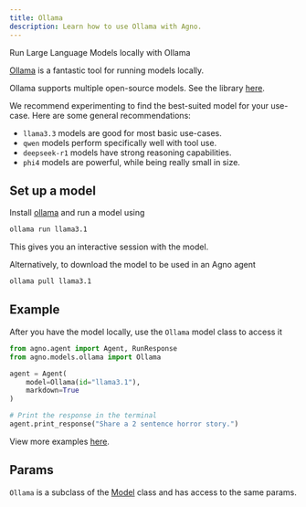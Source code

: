```yaml
---
title: Ollama
description: Learn how to use Ollama with Agno.
---
```


Run Large Language Models locally with Ollama

[Ollama](https://ollama.com) is a fantastic tool for running models locally.

Ollama supports multiple open-source models. See the library [here](https://ollama.com/library).

We recommend experimenting to find the best-suited model for your use-case. Here are some general recommendations:

- `llama3.3` models are good for most basic use-cases.
- `qwen` models perform specifically well with tool use.
- `deepseek-r1` models have strong reasoning capabilities.
- `phi4` models are powerful, while being really small in size.

## Set up a model

Install [ollama](https://ollama.com) and run a model using

```bash run model
ollama run llama3.1
```

This gives you an interactive session with the model.

Alternatively, to download the model to be used in an Agno agent

```bash pull model
ollama pull llama3.1
```

## Example

After you have the model locally, use the `Ollama` model class to access it

<CodeGroup>

```python agent.py
from agno.agent import Agent, RunResponse
from agno.models.ollama import Ollama

agent = Agent(
    model=Ollama(id="llama3.1"),
    markdown=True
)

# Print the response in the terminal
agent.print_response("Share a 2 sentence horror story.")
```

</CodeGroup>

<Note> View more examples [here](/examples/models/ollama/basic). </Note>

## Params

<Snippet file="model-ollama-params.mdx" />

`Ollama` is a subclass of the [Model](/reference/models/model) class and has access to the same params.
